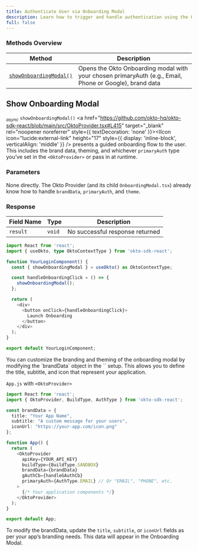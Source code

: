 ```yaml
---
title: Authenticate User via Onboarding Modal
description: Learn how to trigger and handle authentication using the Okto Onboarding Modal.
full: false
---
```




### Methods Overview

| Method                                           | Description                                                                                      |
|--------------------------------------------------|--------------------------------------------------------------------------------------------------|
| [`showOnboardingModal()`](#show-onboarding-modal)| Opens the Okto Onboarding modal with your chosen primaryAuth (e.g., Email, Phone or Google), brand data |

<div class="method-box">

## Show Onboarding Modal

<sub><i>async</i></sub> `showOnboardingModal()` <a href="https://github.com/okto-hq/okto-sdk-react/blob/main/src/OktoProvider.tsx#L415" target="_blank" rel="noopener noreferrer" style={{ textDecoration: 'none' }}><IIcon icon="lucide:external-link" height="17" style={{ display: 'inline-block', verticalAlign: 'middle' }} /></a>  presents a guided onboarding flow to the user. This includes the brand data, theming, and whichever `primaryAuth` type you’ve set in the `<OktoProvider>` or pass in at runtime.

### Parameters

None directly. The Okto Provider (and its child `OnboardingModal.tsx`) already know how to handle `brandData`, `primaryAuth`, and `theme`.

### Response

<Callout title="Success Response">

| Field Name | Type                | Description                                 | 
|------------|---------------------|---------------------------------------------|
| `result`   | `void`              | No successful response returned             | 

</Callout>

<Accordions>
<Accordion title="Example">
<Tabs items={['Typescript']}>
  <Tab value="Typescript">

```typescript
import React from 'react';
import { useOkto, type OktoContextType } from 'okto-sdk-react';

function YourLoginComponent() {
  const { showOnboardingModal } = useOkto() as OktoContextType;

  const handleOnboardingClick = () => {
    showOnboardingModal();
  };

  return (
    <div>
      <button onClick={handleOnboardingClick}>
        Launch Onboarding
      </button>
    </div>
  );
}

export default YourLoginComponent;
```

</Tab> 
</Tabs> 
</Accordion> 
</Accordions> 

</div>

<Callout title="Note on Brand Customization" type="info">
You can customize the branding and theming of the onboarding modal by modifying the `brandData` object in the `<OktoProvider>` setup. This allows you to define the title, subtitle, and icon that represent your application.

<Accordions>
<Accordion title="Example">

`App.js` with `<OktoProvider>`

```typescript
import React from 'react';
import { OktoProvider, BuildType, AuthType } from 'okto-sdk-react';

const brandData = {
  title: "Your App Name",
  subtitle: "A custom message for your users",
  iconUrl: "https://your-app.com/icon.png"
};

function App() {
  return (
    <OktoProvider
      apiKey={YOUR_API_KEY}
      buildType={BuildType.SANDBOX}
      brandData={brandData}
      gAuthCb={handleGAuthCb}
      primaryAuth={AuthType.EMAIL} // Or "EMAIL", "PHONE", etc.
    >
      {/* Your application components */}
    </OktoProvider>
  );
}

export default App;
```

To modify the brandData, update the `title`, `subtitle`, or `iconUrl` fields as per your app’s branding needs. This data will appear in the Onboarding Modal. 
</Accordion> 
</Accordions> 
</Callout>